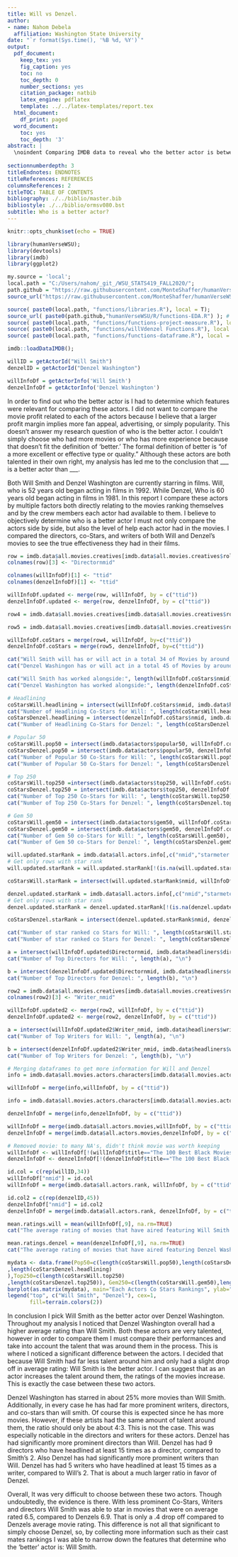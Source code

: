 ```yaml
---
title: Will vs Denzel.
author:
- name: Nahom Debela
  affiliation: Washington State University
date: "`r format(Sys.time(), '%B %d, %Y')`"
output:
  pdf_document:
    keep_tex: yes
    fig_caption: yes
    toc: no
    toc_depth: 0
    number_sections: yes
    citation_package: natbib
    latex_engine: pdflatex
    template: ../../latex-templates/report.tex
  html_document:
    df_print: paged
  word_document:
    toc: yes
    toc_depth: '3'
abstract: |
  \noindent Comparing IMDB data to reveal who the better actor is between Will Smith and Denzel Washington \vspace{0.12in}
  
sectionnumberdepth: 3
titleEndnotes: ENDNOTES
titleReferences: REFERENCES
columnsReferences: 2
titleTOC: TABLE OF CONTENTS
bibliography: ./../biblio/master.bib
bibliostyle: ./../biblio/ormsv080.bst
subtitle: Who is a better actor?
---
```


```r
knitr::opts_chunk$set(echo = TRUE)

library(humanVerseWSU);
library(devtools)
library(imdb)
library(ggplot2)

my.source = 'local';
local.path = "C:/Users/nahom/_git_/WSU_STATS419_FALL2020/";
path.github = "https://raw.githubusercontent.com/MonteShaffer/humanVerseWSU/master/";
source_url("https://raw.githubusercontent.com/MonteShaffer/humanVerseWSU/master/humanVerseWSU/R/functions-dataframe.R");

source( paste0(local.path, "functions/libraries.R"), local = T);
source_url( paste0(path.github,"humanVerseWSU/R/functions-EDA.R") ); #
source( paste0(local.path, "functions/functions-project-measure.R"), local = T);
source( paste0(local.path, "functions/willVdenzel Functions.R"), local = T);
source( paste0(local.path, "functions/functions-dataframe.R"), local = T);
```

```r

imdb::loadDataIMDB();
```

```r

willID = getActorId("Will Smith")
denzelID = getActorId("Denzel Washington")

willInfoDf = getActorInfo('Will Smith')
denzelInfoDf = getActorInfo('Denzel Washington')
```

\vspace{5mm}

\noindent In order to find out who the better actor is I had to determine which features were relevant for comparing these actors. I did not want to compare the movie profit related to each of the actors because I believe that a larger profit margin implies more fan appeal, advertising, or simply popularity. This doesn't answer my research question of who is the better actor. I couldn't simply choose who had more movies or who has more experience because that doesn't fit the definition of 'better.' The formal definition of better is "of a more excellent or effective type or quality." Although these actors are both talented in their own right, my analysis has led me to the conclusion that ___ is a better actor than ___.

\vspace{3mm}

\begin{figure}[!ht]
	
	\begin{center}
	    \scalebox{0.95}{	\includegraphics[trim = 0 0 2cm 0,clip,width=0.85\textwidth]{figures/acting.jpg} }
	\end{center}
	\label{fig:handout-1}
	
\end{figure}

\vspace{4mm}

\noindent Both Will Smith and Denzel Washington are currently starring in films. Will, who is 52 years old began acting in films in 1992. While Denzel, Who is 60 years old began acting in films in 1981. In this report I compare these actors by multiple factors both directly relating to the movies ranking themselves and by the crew members each actor had available to them. I believe to objectively determine who is a better actor I must not only compare the actors side by side, but also the level of help each actor had in the movies. I compared the directors, co-Stars, and writers of both Will and Denzel's movies to see the true effectiveness they had in their films.

\newpage
\vspace{4mm}
\subsection{Summary of Sample}
\label{sec:data-sample}
\noindent 
\vspace{10mm}
```r
row = imdb.data$all.movies.creatives[imdb.data$all.movies.creatives$role == "director",] 
colnames(row)[3] <- "Directornmid"

colnames(willInfoDf)[1] <- "ttid"
colnames(denzelInfoDf)[1] <- "ttid"

willInfoDf.updated <- merge(row, willInfoDf, by = c("ttid"))
denzelInfoDf.updated <- merge(row, denzelInfoDf, by = c("ttid"))

row4 = imdb.data$all.movies.creatives[imdb.data$all.movies.creatives$role == "star" & imdb.data$all.movies.creatives$role != willID ,]

row5 = imdb.data$all.movies.creatives[imdb.data$all.movies.creatives$role == "star" & imdb.data$all.movies.creatives$role != denzelID ,]

willInfoDf.coStars = merge(row4, willInfoDf, by=c("ttid"))
denzelInfoDf.coStars = merge(row5, denzelInfoDf, by=c("ttid"))

cat("Will Smith will has or will act in a total 34 of Movies by around 2021","\n")
cat("Denzel Washingon has or will act in a total 45 of Movies by around 2021","\n")

cat("Will Smith has worked alongside:", length(willInfoDf.coStars$nmid), "Co Stars", "\n")
cat("Denzel Washington has worked alongside:", length(denzelInfoDf.coStars$nmid), "Co Stars", "\n")

# Headlining
coStarsWill.headlining = intersect(willInfoDf.coStars$nmid, imdb.data$headliners$actors)
cat("Number of Headlining Co-Stars for Will: ", length(coStarsWill.headlining), "\n")
coStarsDenzel.headlining = intersect(denzelInfoDf.coStars$nmid, imdb.data$headliners$actors)
cat("Number of Headlining Co-Stars for Denzel: ", length(coStarsDenzel.headlining), "\n")

# Popular 50
coStarsWill.pop50 = intersect(imdb.data$actors$popular50, willInfoDf.coStars$nmid)
coStarsDenzel.pop50 = intersect(imdb.data$actors$popular50, denzelInfoDf.coStars$nmid)
cat("Number of Popular 50 Co-Stars for Will: ", length(coStarsWill.pop50), "\n")
cat("Number of Popular 50 Co-Stars for Denzel: ", length(coStarsDenzel.pop50), "\n")

# Top 250
coStarsWill.top250 =intersect(imdb.data$actors$top250, willInfoDf.coStars$nmid)
coStarsDenzel.top250 = intersect(imdb.data$actors$top250, denzelInfoDf.coStars$nmid)
cat("Number of Top 250 Co-Stars for Will: ", length(coStarsWill.top250), "\n")
cat("Number of Top 250 Co-Stars for Denzel: ", length(coStarsDenzel.top250), "\n")

# Gem 50
coStarsWill.gem50 = intersect(imdb.data$actors$gem50, willInfoDf.coStars$nmid)
coStarsDenzel.gem50 = intersect(imdb.data$actors$gem50, denzelInfoDf.coStars$nmid)
cat("Number of Gem 50 co-Stars for Will: ", length(coStarsWill.gem50), "\n")
cat("Number of Gem 50 co-Stars for Denzel: ", length(coStarsDenzel.gem50), "\n")

will.updated.starRank = imdb.data$all.actors.info[,c("nmid","starmeter.rank")]
# Get only rows with star rank
will.updated.starRank = will.updated.starRank[!(is.na(will.updated.starRank$starmeter.rank)),]

coStarsWill.starRank = intersect(will.updated.starRank$nmid, willInfoDf.coStars$nmid)

denzel.updated.starRank = imdb.data$all.actors.info[,c("nmid","starmeter.rank")]
# Get only rows with star rank
denzel.updated.starRank = denzel.updated.starRank[!(is.na(denzel.updated.starRank$starmeter.rank)),]

coStarsDenzel.starRank = intersect(denzel.updated.starRank$nmid, denzelInfoDf.coStars$nmid)

cat("Number of star ranked co Stars for Will: ", length(coStarsWill.starRank), "\n")
cat("Number of star ranked co Stars for Denzel: ", length(coStarsDenzel.starRank), "\n")
```

```r
a = intersect(willInfoDf.updated$Directornmid, imdb.data$headliners$directors)
cat("Number of Top Directors for Will: ", length(a), "\n")

b = intersect(denzelInfoDf.updated$Directornmid, imdb.data$headliners$directors)
cat("Number of Top Directors for Denzel: ", length(b), "\n")

```

```r

row2 = imdb.data$all.movies.creatives[imdb.data$all.movies.creatives$role == "writer",] 
colnames(row2)[3] <- "Writer_nmid"

willInfoDf.updated2 <- merge(row2, willInfoDf, by = c("ttid"))
denzelInfoDf.updated2 <- merge(row2, denzelInfoDf, by = c("ttid"))

a = intersect(willInfoDf.updated2$Writer_nmid, imdb.data$headliners$writers)
cat("Number of Top Writers for Will: ", length(a), "\n")

b = intersect(denzelInfoDf.updated2$Writer_nmid, imdb.data$headliners$writers)
cat("Number of Top Writers for Denzel: ", length(b), "\n")

```

```r

# Merging dataframes to get more information for Will and Denzel
info = imdb.data$all.movies.actors.characters[imdb.data$all.movies.actors.characters$nmid == willID,] 

willInfoDf = merge(info,willInfoDf, by = c("ttid"))

info = imdb.data$all.movies.actors.characters[imdb.data$all.movies.actors.characters$nmid == denzelID,] 

denzelInfoDf = merge(info,denzelInfoDf, by = c("ttid"))

willInfoDf = merge(imdb.data$all.actors.movies,willInfoDf, by = c("ttid"))
denzelInfoDf = merge(imdb.data$all.actors.movies,denzelInfoDf, by = c("ttid"))

# Removed movie: to many NA's, didn't think movie was worth keeping
willInfoDf <- willInfoDf[!(willInfoDf$title=="The 100 Best Black Movies (Ever)"),]
denzelInfoDf <- denzelInfoDf[!(denzelInfoDf$title=="The 100 Best Black Movies (Ever)"),]

id.col = c(rep(willID,34))
willInfoDf["nmid"] = id.col
willInfoDf = merge(imdb.data$all.actors.rank, willInfoDf, by = c("ttid", "nmid"))

id.col2 = c(rep(denzelID,45))
denzelInfoDf["nmid"] = id.col2
denzelInfoDf = merge(imdb.data$all.actors.rank, denzelInfoDf, by = c("ttid", "nmid"))

mean.ratings.will = mean(willInfoDf[,9], na.rm=TRUE)
cat("The average rating of movies that have aired featuring Will Smith is:", mean.ratings.will) 

mean.ratings.denzel = mean(denzelInfoDf[,9], na.rm=TRUE)
cat("The average rating of movies that have aired featuring Denzel Washington is:", mean.ratings.denzel, "\n") 

```
\newpage
\subsection{Results}
\label{sec:results}
\vspace{10mm}
```r
mydata <- data.frame(Pop50=c(length(coStarsWill.pop50),length(coStarsDenzel.pop50)), Headliners=c(length(coStarsWill.headlining)
,length(coStarsDenzel.headlining)
),Top250=c(length(coStarsWill.top250)
,length(coStarsDenzel.top250)), Gem250=c(length(coStarsWill.gem50),length(coStarsDenzel.gem50)), StarRankings = c(length(coStarsWill.starRank), length(coStarsDenzel.starRank)))
barplot(as.matrix(mydata), main="Each Actors Co Stars Rankings", ylab="Number of Co Stars",xlab = "Rankings", beside=TRUE, col=terrain.colors(2))
legend("top", c("Will Smith", "Denzel"), cex=1, 
       fill=terrain.colors(2))
```
\newpage
\vspace{10mm}
\subsection{Conclusion}
\label{sec:conclusion}
\noindent In conclusion I pick Will Smith as the better actor over Denzel Washington. Throughout my analysis I noticed that Denzel Washington overall had a higher average rating than Will Smith. Both these actors are very talented, however in order to compare them I must compare their performances and take into account the talent that was around them in the process. This is where I noticed a significant difference between the actors. I decided that because Will Smith had far less talent around him and only had a slight drop off in average rating: Will Smith is the better actor. I can suggest that as an actor increases the talent around them, the ratings of the movies increase. This is exactly the case between these two actors. 

\vspace{7mm}
\noindent Denzel Washington has starred in about 25% more movies than Will Smith. Additionally, in every case he has had far more prominent writers, directors, and co-stars than will smith. Of course this is expected since he has more movies. However, if these artists had the same amount of talent around them, the ratio should only be about 4:3. This is not the case. This was especially noticable in the directors and writers for these actors. Denzel has had significantly more prominent directors than Will. Denzel has had 9 directors who have headlined at least 15 times as a director, compared to Smith's 2. Also Denzel has had significantly more prominent writers than Will. Denzel has had 5 writers who have headlined at least 15 times as a writer, compared to Will's 2. That is about a much larger ratio in favor of Denzel. 

\vspace{7mm}
\noindent Overall, It was very difficult to choose between these two actors. Though undoubtedly, the evidence is there. With less prominent Co-Stars, Writers and directors Will Smith was able to star in movies that were on average rated 6.5, compared to Denzels 6.9. That is only a .4 drop off compared to Denzels average movie rating. This difference is not all that significant to simply choose Denzel, so, by collecting more information such as their cast mates rankings I was able to narrow down the features that determine who the 'better' actor is: Will Smith.

